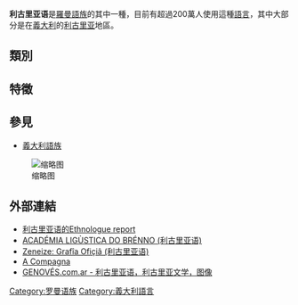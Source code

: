 {{Infobox language
| name        = 利古里亚语
| nativename  = Lìgure, Zenéize
| familycolor = 印欧语系
| region      = [[利古里亚|利古里亚]]、[[皮埃蒙特|皮埃蒙特]]、[[撒丁岛|撒丁岛]]...
| nation      = [[義大利|義大利]]、[[法国|法国]]、[[摩纳哥|摩纳哥]]
| speakers    = 2,280,387
| fam1        = [[印欧语系|印欧语系]]
| fam2        = [[義大利语族|義大利语族]]
| fam3        = [[罗曼语族|罗曼语族]]
| fam4        = [[意大利-西罗曼语支|意大利-西罗曼语支]]
| fam5        = 西語分支
| fam6        = [[高盧-羅曼語支|高盧-羅曼語支]]
| fam7        = [[高盧義大利語支|高盧義大利語支]]
| fam8        = '''利古里亚语'''
| agency      = 
| iso1        = 
| iso2        = roa
| iso3        = lij
<!-- 過時參數 | SIL         = LIJ -->
| vitality    = d
}}
'''利古里亚语'''是[[羅曼語族|羅曼語族]]的其中一種，目前有超過200萬人使用這種[[語言|語言]]，其中大部分是在[[義大利|義大利]]的[[利古里亚|利古里亚]]地區。

== 類別 ==

== 特徵 ==

== 參見 ==
* [[義大利語族|義大利語族]]
[[File:Idioma_ligur.png|缩略图]]

== 外部連結 ==
{{interwiki|code=lij}}
* [http://www.ethnologue.com/show_language.asp?code=lij 利古里亚语的Ethnologue report]{{Wayback|url=http://www.ethnologue.com/show_language.asp?code=lij |date=20110514025520 }} {{en}}
*[http://www.zeneize.net/index.html ACADÉMIA LIGÙSTICA DO BRÉNNO (利古里亚语)]{{Wayback|url=http://www.zeneize.net/index.html |date=20110117125648 }} 
*[http://www.zeneize.net/grafia/arfabeto.htm Zeneize: Grafîa Ofiçiâ (利古里亚语)]{{WebCite|url=https://www.webcitation.org/66qtuhopC?url=http://www.zeneize.net/grafia/arfabeto.htm |date=20120411201238 |dateformat=iso }}
*[http://www.acompagna.org/ A Compagna]{{Wayback|url=http://www.acompagna.org/ |date=20110622110945 }} {{it icon}}
*[https://web.archive.org/web/20110110163418/http://www.genoves.com.ar/ GENOVÉS.com.ar - 利古里亚语，利古里亚文学，图像] {{es icon}}



{{羅曼語族}}

[[Category:罗曼语族|Category:罗曼语族]]
[[Category:義大利語言|Category:義大利語言]]